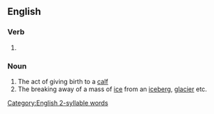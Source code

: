 ==English==

===Verb===
{{head|en|present participle}}

# {{present participle of|calve|lang=en|nocat=1}}

===Noun===
{{en-noun}}

# The act of giving birth to a [[calf]]
# The breaking away of a mass of [[ice]] from an [[iceberg]], [[glacier]] etc.

[[Category:English 2-syllable words]]